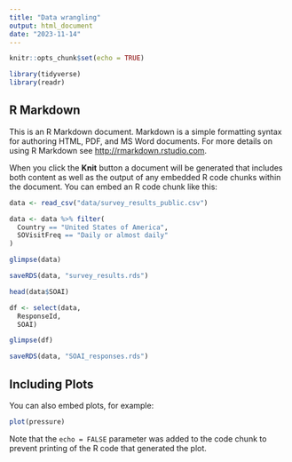 ```yaml
---
title: "Data wrangling"
output: html_document
date: "2023-11-14"
---
```


```r
knitr::opts_chunk$set(echo = TRUE)

library(tidyverse)
library(readr)

```

## R Markdown

This is an R Markdown document. Markdown is a simple formatting syntax for authoring HTML, PDF, and MS Word documents. For more details on using R Markdown see <http://rmarkdown.rstudio.com>.

When you click the **Knit** button a document will be generated that includes both content as well as the output of any embedded R code chunks within the document. You can embed an R code chunk like this:

```r
data <- read_csv("data/survey_results_public.csv")

data <- data %>% filter(
  Country == "United States of America",
  SOVisitFreq == "Daily or almost daily"
)

glimpse(data)

saveRDS(data, "survey_results.rds")

head(data$SOAI)

df <- select(data,
  ResponseId,
  SOAI)

glimpse(df)

saveRDS(data, "SOAI_responses.rds")

```

## Including Plots

You can also embed plots, for example:

```r
plot(pressure)
```

Note that the `echo = FALSE` parameter was added to the code chunk to prevent printing of the R code that generated the plot.
